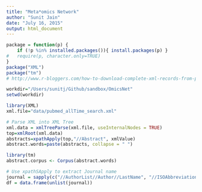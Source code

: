 ```yaml
---
title: "Meta*omics Network"
author: "Sunit Jain"
date: "July 16, 2015"
output: html_document
---
```

```r
package = function(p) {
	if (!p %in% installed.packages()){ install.packages(p) }
#	require(p, character.only=TRUE)
}
package("XML")
package("tm")
# http://www.r-bloggers.com/how-to-download-complete-xml-records-from-pubmed-and-extract-data/
```

```r
workdir="/Users/sunitj/Github/sandbox/OmicsNet"
setwd(workdir)
```

```r
library(XML)
xml.file="data/pubmed_allTime_search.xml"

# Parse XML into XML Tree
xml.data = xmlTreeParse(xml.file, useInternalNodes = TRUE)
top=xmlRoot(xml.data)
abstracts=xpathApply(top,"//Abstract", xmlValue)
abstract.words=paste(abstracts, collapse = " ")

library(tm)
abstract.corpus <- Corpus(abstract.words)
```

```r
# Use xpathSApply to extract Journal name
journal = sapply(c("//AuthorList//Author//LastName", "//ISOAbbreviation"), xpathApply, doc = xml.data, fun = xmlValue)
df = data.frame(unlist(journal))
```


